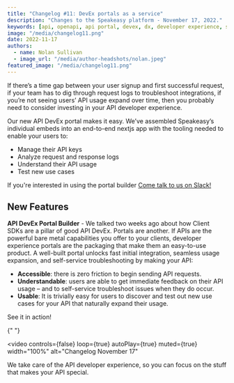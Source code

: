 ```yaml
---
title: "Changelog #11: DevEx portals as a service"
description: "Changes to the Speakeasy platform - November 17, 2022."
keywords: [api, openapi, api portal, devex, dx, developer experience, sdk]
image: "/media/changelog11.png"
date: 2022-11-17
authors:
  - name: Nolan Sullivan
  - image_url: "/media/author-headshots/nolan.jpeg"
featured_image: "/media/changelog11.png"
---
```


If there’s a time gap between your user signup and first successful request, if your team has to dig through request logs to troubleshoot integrations, if you’re not seeing users’ API usage expand over time, then you probably need to consider investing in your API developer experience.

Our new API DevEx portal makes it easy. We’ve assembled Speakeasy’s individual embeds into an end-to-end nextjs app with the tooling needed to enable your users to:

- Manage their API keys
- Analyze request and response logs
- Understand their API usage
- Test new use cases

If you're interested in using the portal builder [Come talk to us on Slack!](https://0ups4.mjt.lu/lnk/AUYAAALJkTsAAAACClAAAAdr36kAAAAAsgAAAKEtAB4vvABjdplmc9MHjT-3TiiH1LFBD3SrAAAcp_g/4/YBur1zqdc_mlc8y5mk2MCg/aHR0cHM6Ly9qb2luLnNsYWNrLmNvbS90L3NwZWFrZWFzeS1kZXYvc2hhcmVkX2ludml0ZS96dC0xY3diM2ZseHotbFM1U3laeEFzRl8zTk9xNXhjOENqdw)

## New Features

**API DevEx Portal Builder** - We talked two weeks ago about how Client SDKs are a pillar of good API DevEx. Portals are another. If APIs are the powerful bare metal capabilities you offer to your clients, developer experience portals are the packaging that make them an easy-to-use product. A well-built portal unlocks fast initial integration, seamless usage expansion, and self-service troubleshooting by making your API:

- **Accessible**: there is zero friction to begin sending API requests.
- **Understandable**: users are able to get immediate feedback on their API usage – and to self-service troubleshoot issues when they do occur.
- **Usable**: It is trivially easy for users to discover and test out new use cases for your API that naturally expand their usage.

See it in action!


{" "}

<video
  controls={false}
  loop={true}
  autoPlay={true}
  muted={true}
  width="100%"
  alt="Changelog November 17"
>
  <source src={portal_url_1} type="video/mp4" />
</video>

We take care of the API developer experience, so you can focus on the stuff that makes your API special.
